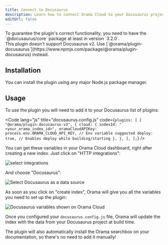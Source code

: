 ```yaml
---
title: Connect to Docusaurus
description: Learn how to connect Orama Cloud to your Docusaurus project.
editUrl: false
---
```


<Aside>
To guarantee the plugin's correct functionality, you need to have the `@docusaurus/core` package at least in version `3.2.0`.
</Aside>
<Aside type="caution">
This plugin doesn't support Docusaurus v2. Use [`@orama/plugin-docusaurus`](https://www.npmjs.com/package/@orama/plugin-docusaurus) instead.
</Aside>

## Installation

You can install the plugin using any major Node.js package manager.

<Install pkg="@orama/plugin-docusaurus-v3" />

## Usage

To use the plugin you will need to add it to your Docusaurus list of plugins:

<Code lang="js" title="docusaurus.config.js" code={`
plugins: [
  [
    "@orama/plugin-docusaurus-v3",
    {
      cloud: {
        indexId: "<your_orama_index_id>",
        oramaCloudAPIKey: process.env.ORAMA_CLOUD_API_KEY, // Env variable suggested
        deploy: true, // Enables deploy while building/starting
      },
    },
  ],
];
`} />

You can get these variables in your Orama Cloud dashboard, right after creating a new index. Just click on "HTTP integrations":

<img
  src='/cloud/guides/docusaurus/empty.png'
  alt='select integrations'
/>

And choose "Docusaurus":

<img
  src='/cloud/guides/docusaurus/choose-docusaurus.png'
  alt='Select Docusaurus as a data source'
/>

As soon as you click on "create index", Orama will give you all the variables you need to set up the plugin: 

<img
  src='/cloud/guides/docusaurus/env-variables.png'
  alt="Docusaurus variables shown on Orama Cloud"
/>

Once you configured your `docusaurus.config.js` file, Orama will update the index with the data from your Docusaurus project at build time.

The plugin will also automatically install the Orama searchbox on your documentation, so there's no need to add it manually!
